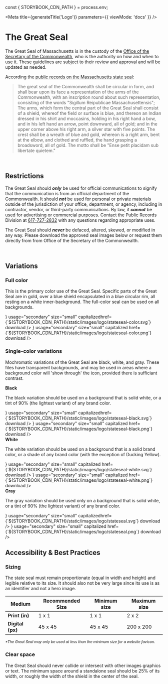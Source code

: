 
const { STORYBOOK_CDN_PATH } = process.env;

<Meta
  title={generateTitle('Logo')}
  parameters={{
    viewMode: 'docs'
  }}
/>

# The Great Seal

<Canvas withSource="none" withToolbar>
  <Story story={stories.sealExample} />
  <Story story={stories.sealColorExample} />
</Canvas>

The Great Seal of Massachusetts is in the custody of the [Office of the Secretary of the Commonwealth](http://www.sec.state.ma.us), who is the authority on how and when to use it. These guidelines are subject to their review and approval and will be updated as needed.

According the [public records on the Massachusetts state seal](https://www.sec.state.ma.us/pre/presea/sealhis.htm):
>The great seal of the Commonwealth shall be circular in form, and shall bear upon its face a representation of the arms of the Commonwealth, with an inscription round about such representation, consisting of the words "Sigillum Reipublicae Massachusettensis";
> The arms, which form the central part of the Great Seal shall consist of a shield, whereof the field or surface is blue, and thereon an Indian dressed in his shirt and moccasins, holding in his right hand a bow, and in his left hand an arrow, point downward, all of gold; and in the upper corner above his right arm, a silver star with five points. The crest shall be a wreath of blue and gold, whereon is a right arm, bent at the elbow, and clothed and ruffled, the hand grasping a broadsword, all of gold. The motto shall be "Ense petit placidam sub libertate quietem."

<br />

## Restrictions

The Great Seal should ***only*** be used for official communications to signify that the communication is from an official department of the Commonwealth. It should ***not*** be used for personal or private materials outside of the jurisdiction of your office, department, or agency, including in contractor, vendor, or third-party communications. By law, it ***cannot*** be used for advertising or commercial purposes. Contact the Public Records Division at [617-727-2832](tel:6177272832) with any questions regarding appropriate uses.

The Great Seal should ***never*** be defaced, altered, skewed, or modified in any way. Please download the approved seal images below or request them directly from  from Office of the Secretary of the Commonwealth.

<br />

## Variations

<div className="ma__row">
	<h3>Full color</h3>
  <ColorSwatch value="#00649b" width={20} height={20} copiable={false} inline />
  <ColorSwatch value="#fdb827" width={20} height={20} copiable={false} inline />
  <ColorSwatch value="#ffffff" width={20} height={20} copiable={false} inline />
</div>

This is the primary color use of the Great Seal. Specific parts of the Great Seal are in gold, over a blue shield encapsulated in a blue circular rim, all resting on a white inner-background. The full-color seal can be used on all backgrounds.

<Canvas withSource="none">
  <Story story={stories.sealColor} />
  <Story story={stories.sealColorBGLight} />
  <Story story={stories.sealColorBGDark} />
	<ButtonWithIcon text="SVG" icon={<IconDownload />} usage="secondary" size="small" capitalizedhref={`${STORYBOOK_CDN_PATH}/static/images/logo/stateseal-color.svg`} download />
  <ButtonWithIcon text="PNG (200 x 200 px)" icon={<IconDownload />} usage="secondary" size="small" capitalized href={`${STORYBOOK_CDN_PATH}/static/images/logo/stateseal-color.png`} download />
</Canvas>

### Single-color variations

Mochromatic variations of the Great Seal are black, white, and gray. These files have transparent backgrounds, and may be used in areas where a background color will 'show through' the icon, provided there is sufficiant contrast.

<div className="ma__row">
	<strong>Black</strong>
  <ColorSwatch value="#000000" width={20} height={20} copiable={false} inline />
</div>

The black variation should be used on a background that is solid white, or a tint of 90% (the lightest variant) of any brand color.

<Canvas withSource="none">
  <Story story={stories.sealBlack} />
  <Story story={stories.sealBlackBGLight} />
  <Story story={stories.sealBlackBGLight1} />
	<ButtonWithIcon text="SVG" icon={<IconDownload />} usage="secondary" size="small" capitalizedhref={`${STORYBOOK_CDN_PATH}/static/images/logo/stateseal-black.svg`} download />
  <ButtonWithIcon text="PNG (200 x 200 px)" icon={<IconDownload />} usage="secondary" size="small" capitalized href={`${STORYBOOK_CDN_PATH}/static/images/logo/stateseal-black.png`} download />
</Canvas>

<div className="ma__row">
	<strong>White</strong>
  <ColorSwatch value="#FFFFFF" width={20} height={20} copiable={false} inline />
</div>

The white variation should be used on a background that is a solid brand color, or a shade of any brand color (with the exception of Ducking Yellow).

<Canvas withSource="none">
  <Story story={stories.sealWhiteBGDark} />
  <Story story={stories.sealWhiteBGDark1} />
  <Story story={stories.sealWhiteBGDark2} />
	<ButtonWithIcon text="SVG" icon={<IconDownload />} usage="secondary" size="small" capitalized href={`${STORYBOOK_CDN_PATH}/static/images/logo/stateseal-white.svg`} download />
  <ButtonWithIcon text="PNG (200 x 200 px)" icon={<IconDownload />} usage="secondary" size="small" capitalized href={`${STORYBOOK_CDN_PATH}/static/images/logo/stateseal-white.png`} download />
</Canvas>

<div className="ma__row">
	<strong>Gray</strong>
  <ColorSwatch value="#777777" width={20} height={20} copiable={false} inline />
</div>

The gray variation should be used only on a background that is solid white, or a tint of 90% (the lightest variant) of any brand color.

<Canvas withSource="none">
  <Story story={stories.seal} />
  <Story story={stories.sealBGLight} />
  <Story story={stories.sealBGLight1} />
	<ButtonWithIcon text="SVG" icon={<IconDownload />} usage="secondary" size="small" capitalizedhref={`${STORYBOOK_CDN_PATH}/static/images/logo/stateseal.svg`} download />
  <ButtonWithIcon text="PNG (200 x 200 px)" icon={<IconDownload />} usage="secondary" size="small" capitalized href={`${STORYBOOK_CDN_PATH}/static/images/logo/stateseal.png`} download />
</Canvas>

<br />

## Accessibility & Best Practices

### Sizing

The state seal must remain proportionate (equal in width and height) and legible relative to its size. It should also not be very large since its use is as an identifier and not a hero image.

| Medium | Recommended Size | Minimum size | Maximum size |
|---|---|---|---|
| **Print (in)** | 1 x 1 | 1 x 1 | 2 x 2 |
| **Digital (px)** | 45 x 45 | 45 x 45 | 200 x 200 |

<p>
	<small>
		<em>*The Great Seal may only be used at less than the minimum size for a website favicon.</em>
	</small>
</p>

### Clear space

The Great Seal should never collide or intersect with other images graphics or text. The minimum space around a standalone seal should be 25% of its width, or roughly the width of the shield in the center of the seal.
